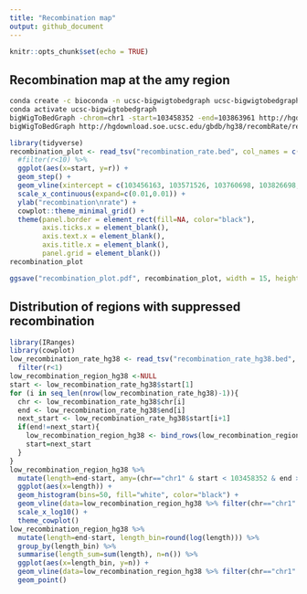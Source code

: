 ```yaml
---
title: "Recombination map"
output: github_document
---
```


```r
knitr::opts_chunk$set(echo = TRUE)
```

## Recombination map at the amy region

```bash
conda create -c bioconda -n ucsc-bigwigtobedgraph ucsc-bigwigtobedgraph
conda activate ucsc-bigwigtobedgraph
bigWigToBedGraph -chrom=chr1 -start=103458352 -end=103863961 http://hgdownload.soe.ucsc.edu/gbdb/hg38/recombRate/recombAvg.bw /global/scratch/users/nicolas931010/amylase_diversity_project/HPRC_AMY_Sequences/recombination_rate/recombination_rate.bed
bigWigToBedGraph http://hgdownload.soe.ucsc.edu/gbdb/hg38/recombRate/recombAvg.bw /global/scratch/users/nicolas931010/amylase_diversity_project/HPRC_AMY_Sequences/recombination_rate/recombination_rate_hg38.bed
```

```r
library(tidyverse)
recombination_plot <- read_tsv("recombination_rate.bed", col_names = c("chr", "start", "end", "r")) %>% #View()
  #filter(r<10) %>%
  ggplot(aes(x=start, y=r)) +
  geom_step() +
  geom_vline(xintercept = c(103456163, 103571526, 103760698, 103826698, 103833698, 103863961), color="red") +
  scale_x_continuous(expand=c(0.01,0.01)) +
  ylab("recombination\nrate") +
  cowplot::theme_minimal_grid() +
  theme(panel.border = element_rect(fill=NA, color="black"),
        axis.ticks.x = element_blank(),
        axis.text.x = element_blank(),
        axis.title.x = element_blank(),
        panel.grid = element_blank())
recombination_plot
```

```r
ggsave("recombination_plot.pdf", recombination_plot, width = 15, height = 1.5, units = "in")
```

## Distribution of regions with suppressed recombination

```r
library(IRanges)
library(cowplot)
low_recombination_rate_hg38 <- read_tsv("recombination_rate_hg38.bed", col_names = c("chr", "start", "end", "r")) %>%
  filter(r<1) 
low_recombination_region_hg38 <-NULL
start <- low_recombination_rate_hg38$start[1]
for (i in seq_len(nrow(low_recombination_rate_hg38)-1)){
  chr <- low_recombination_rate_hg38$chr[i]
  end <- low_recombination_rate_hg38$end[i]
  next_start <- low_recombination_rate_hg38$start[i+1]
  if(end!=next_start){
    low_recombination_region_hg38 <- bind_rows(low_recombination_region_hg38, tibble(chr, start, end))
    start=next_start
  } 
}
low_recombination_region_hg38 %>%
  mutate(length=end-start, amy=(chr=="chr1" & start < 103458352 & end > 103458352)) %>% #arrange(-length) %>% head(n=500) %>% View()
  ggplot(aes(x=length)) +
  geom_histogram(bins=50, fill="white", color="black") +
  geom_vline(data=low_recombination_region_hg38 %>% filter(chr=="chr1" & start < 103458352 & end > 103458352), mapping = aes(xintercept=(end-start)), color="red") +
  scale_x_log10() +
  theme_cowplot()
low_recombination_region_hg38 %>%
  mutate(length=end-start, length_bin=round(log(length))) %>%
  group_by(length_bin) %>%
  summarise(length_sum=sum(length), n=n()) %>%
  ggplot(aes(x=length_bin, y=n)) +
  geom_vline(data=low_recombination_region_hg38 %>% filter(chr=="chr1" & start < 103458352 & end > 103458352), mapping = aes(xintercept=log(end-start)), color="red") +
  geom_point()
```
